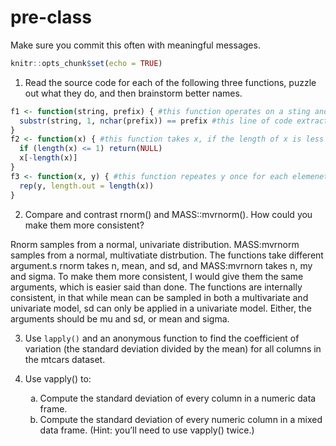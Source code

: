 # pre-class


Make sure you commit this often with meaningful messages. 



```r
knitr::opts_chunk$set(echo = TRUE)
```


1. Read the source code for each of the following three functions, puzzle out what they do, and then brainstorm better names.

``` r
f1 <- function(string, prefix) { #this function operates on a sting and tests whther each element of the character vector starts with the prefix listed in the code. It would retrn a true false. I would name it prefix_true_false
  substr(string, 1, nchar(prefix)) == prefix #this line of code extracts the string, and truncates the string to 
}
f2 <- function(x) { #this function takes x, if the length of x is less than or equal to one, it retunrs a NULL anser, and if it is greater o equal to one, it removes the last element. I might name it remove_last
  if (length(x) <= 1) return(NULL)
  x[-length(x)]
}
f3 <- function(x, y) { #this function repeates y once for each elemenet of x, I might call it duplicate_second
  rep(y, length.out = length(x))
}
```

2. Compare and contrast rnorm() and MASS::mvrnorm(). How could you make them more consistent?

Rnorm samples from a normal, univariate distribution. MASS:mvrnorm samples from a normal, multivatiate distrbution. The functions take different argument.s rnorm takes n, mean, and sd, and MASS:mvrnorn takes n, my and sigma. To make them more consistent, I would give them the same arguments, which is easier said than done. The functions are internally consistent, in that while mean can be sampled in both a multivariate and univariate model, sd can only be applied in a univariate model. Either, the arguments should be mu and sd, or mean and sigma. 


3. Use `lapply()` and an anonymous function to find the coefficient of variation (the standard deviation divided by the mean) for all columns in the mtcars dataset. 

4. Use vapply() to:
    a. Compute the standard deviation of every column in a numeric data frame.
    b. Compute the standard deviation of every numeric column in a mixed data frame. (Hint: you’ll need to use vapply() twice.)

